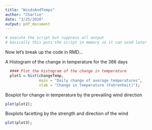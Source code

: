 ```yaml
---
title: "WindsAndTemps"
author: "Charlie"
date: "3/25/2020"
output: pdf_document
---
```


<!--```{r echo=FALSE,code = readLines("scripts/01-WindsAndTemps.R"), warning=FALSE, message=FALSE, results="hide", fig.show='hide' } 
# execute the script but suppress all output
# basically this puts the script in memory so it can used later
```-->

```r
# execute the script but suppress all output
# basically this puts the script in memory so it can used later
```

Now let's break up the code in RMD...

A Histogram of the change in temperature for the 366 days
<!-- need to duplicate code if you want the code printed to the document -->
```r
  #### Plot the histogram of the change in temperature
  plot1 = hist(changeTemp,
               main = "Daily change of average temperatures",
               xlab = "Change in Temperature (Fahrenheit)");
```

Boxplot for change in temperature by the prevailing wind direction

```r
plot(plot2);
```

Boxplots facetting by the strength and direction of the wind

```r
plot(plot3);
```
